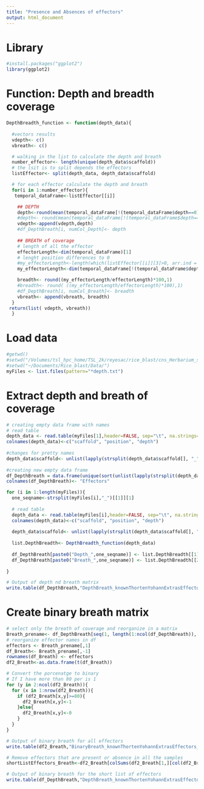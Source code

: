 ```yaml
---
title: "Presence and Absences of effectors"
output: html_document
---
```


# Library
```r
#install.packages("ggplot2")
library(ggplot2)
```

# Function: Depth and breadth coverage
```r

DepthBreadth_function <- function(depth_data){
  
  #vectors results
  vdepth<- c()
  vbreath<- c()

  # walking in the list to calculate the depth and breath
  number_effector<- length(unique(depth_data$scaffold))
  # the lsit is to split depends the effectors
  listEffector<- split(depth_data, depth_data$scaffold)

  # for each effector calculate the depth and breath
  for(i in 1:number_effector){
   temporal_dataFrame<-listEffector[[i]]

    ## DEPTH
    depth<-round(mean(temporal_dataFrame[!(temporal_dataFrame$depth==0),3]),1)
    #depth<- round(mean(temporal_dataFrame[!(temporal_dataFrame$depth==0),3]),1)
    vdepth<-append(vdepth,depth)
    #df_DepthBreath[i, numCol_Depth]<- depth
  
    ## BREATH of coverage
    # length of all the effector
    effectorLength<-dim(temporal_dataFrame)[1]
    # lenght position differences to 0
    #my_effectorLength<-length(which(listEffector[[i]][3]>0, arr.ind = FALSE, useNames = TRUE))
    my_effectorLength<-dim(temporal_dataFrame[!(temporal_dataFrame$depth==0),])[1]

    breadth<- round((my_effectorLength/effectorLength)*100,1)
    #breadth<- round( ((my_effectorLength/effectorLength)*100),1) 
    #df_DepthBreath[i, numCol_Breath]<- breadth
    vbreath<- append(vbreath, breadth)
  } 
 return(list( vdepth, vbreath))
  }

```

# Load data 
```r
#getwd()
#setwd("/Volumes/tsl_hpc_home/TSL_2k/reyesac/rice_blast/cns_Herbarium_samples_Effectors/")
#setwd("~/Documents/Rice_blast/Data/")
myFiles <- list.files(pattern="*depth.txt")
```


# Extract depth and breath of coverage
```r
# creating empty data frame with names 
# read table 
depth_data <- read.table(myFiles[1],header=FALSE, sep="\t", na.strings="NA", dec=".", strip.white=TRUE,stringsAsFactors=FALSE)
colnames(depth_data)<-c("scaffold", "position", "depth")
  
#changes for pretty names
depth_data$scaffold<- unlist(lapply(strsplit(depth_data$scaffold[], "_"), `[[`, 1))
  
#creating new empty data frame 
df_DepthBreath = data.frame(unique(sort(unlist(lapply(strsplit(depth_data$scaffold[], "_"), `[[`, 1)))))
colnames(df_DepthBreath)<- "Effectors"

for (i in 1:length(myFiles)){
  one_seqname<-strsplit(myFiles[i],"_")[[1]][1]
  
  # read table 
  depth_data <- read.table(myFiles[i],header=FALSE, sep="\t", na.strings="NA", dec=".", strip.white=TRUE,stringsAsFactors=FALSE)
  colnames(depth_data)<-c("scaffold", "position", "depth")
  
  depth_data$scaffold<- unlist(lapply(strsplit(depth_data$scaffold[], "_"), `[[`, 1))
  
  list.DepthBreadth<- DepthBreadth_function(depth_data)
  
  df_DepthBreath[paste0("Depth_",one_seqname)] <- list.DepthBreadth[[1]]
  df_DepthBreath[paste0("Breath_",one_seqname)] <- list.DepthBreadth[[2]]
  
}  

# Output of depth nd breath matrix
write.table(df_DepthBreath,"DepthBreath_knownThortenYohannExtrasEffectors_GladieuxZhong.txt",sep="\t",row.names=FALSE)
```

# Create binary breath matrix
```r
# select only the breath of coverage and reorganize in a matrix
Breath_prename<- df_DepthBreath[seq(1, length(1:ncol(df_DepthBreath)), 2)]
# reorganize effector names in df
effectors <- Breath_prename[,1]
df_Breath<- Breath_prename[,-1]
rownames(df_Breath) <- effectors
df2_Breath<-as.data.frame(t(df_Breath))

# Convert the porcenatge to binary
# If I have more than 80 per is 1
for (y in 2:ncol(df2_Breath)){
  for (x in 1:nrow(df2_Breath)){
    if (df2_Breath[x,y]>=80){
      df2_Breath[x,y]<-1
    }else{
      df2_Breath[x,y]<-0
    }
  }
}  

# Output of binary breath for all effectors
write.table(df2_Breath,"BinaryBreath_knownThortenYohannExtrasEffectors_GladieuxZhong_180effectors.txt",sep="\t",row.names=FALSE)

# Remove effectors that are present or absence in all the samples
shortListEffectors_Breath<-df2_Breath[colSums(df2_Breath[1,][col(df2_Breath)]!=df2_Breath)!=0]

# Output of binary breath for the short list of effectors
write.table(df_DepthBreath,"DepthBreath_knownThortenYohannExtrasEffectors_GladieuxZhong.txt",sep="\t",row.names=FALSE)
```

